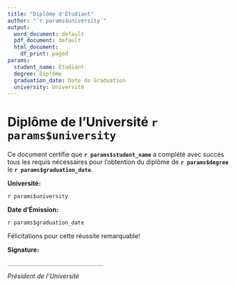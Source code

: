 ```yaml
---
title: "Diplôme d'Étudiant"
author: "`r params$university`"
output:
  word_document: default
  pdf_document: default
  html_document:
    df_print: paged
params:
  student_name: Étudiant
  degree: Diplôme
  graduation_date: Date de Graduation
  university: Université
---
```


# Diplôme de l'Université `r params$university`

Ce document certifie que **`r params$student_name`** a complété avec succès tous les requis nécessaires pour l'obtention du diplôme de **`r params$degree`** le **`r params$graduation_date`**.


**Université:**

`r params$university`


**Date d'Émission:**

`r params$graduation_date`


Félicitations pour cette réussite remarquable!


**Signature:**

`______________________________`

_Président de l'Université_
